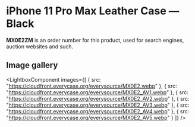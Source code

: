 
# iPhone 11 Pro Max Leather Case — Black

<Callout type='info' emoji='👉🏻'>**MX0E2ZM** is an order number for this product, used for search engines, auction websites and such.</Callout>

## Image gallery

<LightboxComponent
    images={[
      {
        src: "https://cloudfront.everycase.org/everysource/MX0E2.webp"
      },
      {
        src: "https://cloudfront.everycase.org/everysource/MX0E2_AV1.webp"
      },
      {
        src: "https://cloudfront.everycase.org/everysource/MX0E2_AV2.webp"
      },
      {
        src: "https://cloudfront.everycase.org/everysource/MX0E2_AV3.webp"
      },
      {
        src: "https://cloudfront.everycase.org/everysource/MX0E2_AV4.webp"
      },
      {
        src: "https://cloudfront.everycase.org/everysource/MX0E2_AV5.webp"
      }
    ]}
  />
